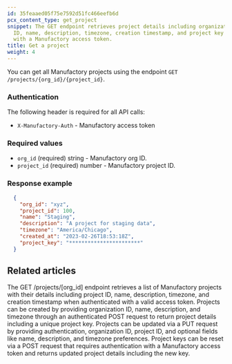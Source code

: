```yaml
---
id: 35feaaed05f75e7592d51fc466eefb6d
pcx_content_type: get_project
snippet: The GET endpoint retrieves project details including organization ID, project
  ID, name, description, timezone, creation timestamp, and project key when authenticated
  with a Manufactory access token.
title: Get a project
weight: 4
---
```


You can get all Manufactory projects using the endpoint `GET /projects/{org_id}/{project_id}`.

### Authentication

The following header is required for all API calls:
- `X-Manufactory-Auth` - Manufactory access token


### Required values

- `org_id` (required) string - Manufactory org ID.
- `project_id` (required) number - Manufactory project ID.


### Response example

```json
  {
    "org_id": "xyz",
    "project_id": 100,
    "name": "Staging",
    "description": "A project for staging data",
    "timezone": "America/Chicago",
    "created_at": "2023-02-26T18:53:18Z",
    "project_key": "***********************"
  }
```


## Related articles
<CardGrid>
<LinkTitleCard header="<b>Projects > Get all projects</b>" href="/products/manufactory/projects/get_projects/" > The GET /projects/[org_id] endpoint retrieves a list of Manufactory projects with their details including project ID, name, description, timezone, and creation timestamp when authenticated with a valid access token. </LinkTitleCard>
<LinkTitleCard header="<b>Projects > Create a project</b>" href="/products/manufactory/projects/create_project/" > Projects can be created by providing organization ID, name, description, and timezone through an authenticated POST request to return project details including a unique project key. </LinkTitleCard>
<LinkTitleCard header="<b>Projects > Update a project</b>" href="/products/manufactory/projects/update_project/" > Projects can be updated via a PUT request by providing authentication, organization ID, project ID, and optional fields like name, description, and timezone preferences. </LinkTitleCard>
<LinkTitleCard header="<b>Projects > Reset project key</b>" href="/products/manufactory/projects/reset_key/" > Project keys can be reset via a POST request that requires authentication with a Manufactory access token and returns updated project details including the new key. </LinkTitleCard>
</CardGrid>